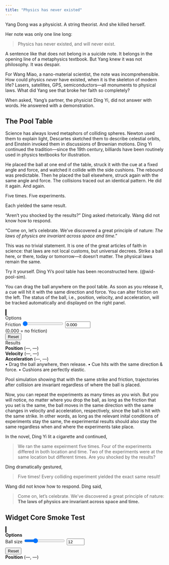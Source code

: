 ```yaml
---
title: "Physics has never existed"
---
```


Yang Dong was a physicist. A string theorist. And she killed herself.

Her note was only one line long:

> Physics has never existed, and will never exist.

A sentence like that does not belong in a suicide note. It belongs in the opening line of a metaphysics textbook. But Yang knew it was not philosophy. It was despair.

For Wang Miao, a nano-material scientist, the note was incomprehensible. How could physics *never* have existed, when it is the skeleton of modern life? Lasers, satellites, GPS, semiconductors---all monuments to physical laws. What did Yang see that broke her faith so completely?

When asked, Yang’s partner, the physicist Ding Yi, did not answer with words. He answered with a demonstration.

## The Pool Table

Science has always loved metaphors of colliding spheres. Newton used them to explain light, Descartes sketched them to describe celestial orbits, and Einstein invoked them in discussions of Brownian motions. Ding Yi continued the tradition---since the 19th century, billiards have been routinely used in physics textbooks for illustration.

He placed the ball at one end of the table, struck it with the cue at a fixed angle and force, and watched it collide with the side cushions. The rebound was predictable. Then he placed the ball elsewhere, struck again with the same angle and force. The collisions traced out an identical pattern. He did it again. And again.

Five times. Five experiments.

Each yielded the same result.

"Aren't you shocked by the results?" Ding asked rhetorically. Wang did not know how to respond. 

“Come on, let's celebrate. We've discovered a great principle of nature: *The laws of physics are invariant across space and time*.” 

This was no trivial statement. It is one of the great articles of faith in science: that laws are not local customs, but universal decrees. Strike a ball here, or there, today or tomorrow—it doesn’t matter. The physical laws remain the same.

Try it yourself. Ding Yi’s pool table has been reconstructed here.
(@wid-pool-sim). 

You can drag the ball anywhere on the pool table. As soon as you release it, a cue will hit it with the same direction and force. You can alter friction on the left. The status of the ball, i.e., position, velocity, and acceleration, will be tracked automatically and displayed on the right panel. 

::: {#wid-pool-sim .widget}
```{=html}
<div class="wgt" data-widget="pool-sim">
  <!-- Canvas (top row) -->
  <div class="wgt__canvas">
    <canvas width="640" height="360" style="background:#35654d;border:2px solid #333;border-radius:8px;"></canvas>
  </div>

  <!-- Controls (bottom-left) -->
  <div class="wgt__panel wgt__controls">
    <div class="wgt__title">Options</div>

    <div class="wgt__field">
      <label for="fric-range">Friction</label>
      <input type="range"  id="fric-range"  data-role="fric-range" min="0.000" max="0.100" step="0.001" value="0.000">
      <input type="number" id="fric-num"    data-role="fric-num"   min="0.000" max="0.100" step="0.001" value="0.000">
      <div class="wgt__hint">(0.000 = no friction)</div>
    </div>

    <div>
      <button type="button" data-role="reset" class="wgt__btn--ghost">Reset</button>
    </div>
  </div>

  <!-- Output (bottom-right) -->
  <div class="wgt__panel wgt__output" id="telemetry" aria-live="polite">
    <div class="wgt__title">Results</div>
    <div class="wgt__row"><strong>Position</strong>     <span data-role="pos" class="wgt__out">(—, —)</span></div>
    <div class="wgt__row"><strong>Velocity</strong>     <span data-role="vel" class="wgt__out">(—, —)</span></div>
    <div class="wgt__row"><strong>Acceleration</strong> <span data-role="acc" class="wgt__out">(—, —)</span></div>
    <div class="wgt__hint">• Drag the ball anywhere, then release. • Cue hits with the same direction &amp; force. • Cushions are perfectly elastic.</div>
  </div>
</div>

<script src="/js/pool-sim.js" defer></script>
```
Pool simulation showing that with the same strike and friction, trajectories after collision are invariant regardless of where the ball is placed.
:::

Now, you can repeat the experiments as many times as you wish. But you will notice, no matter where you drop the ball, as long as the friction that you set is the same, the ball moves in the same direction with the same changes in velocity and acceleration, respectively, since the ball is hit with the same strike. In other words, as long as the relevant inital conditions of experiments stay the same, the experimental results should also stay the same regardless when and where the experiments take place. 

In the novel, Ding Yi lit a cigarette and continued, 

> We ran the same expeirment five times. Four of the experiments differed in both location and time. Two of the experiments were at the same location but different times. Are you shocked by the results?

Ding dramatically gestured,

> Five times! Every colliding experiment yielded the exact same result!

Wang did not know how to respond. Ding said, 

> Come on, let's celebrate. We've discovered a great principle of nature: **The laws of physics are invariant across space and time.** 



## Widget Core Smoke Test
::: {#wid-smoke .widget}
```{=html}
<div class="wgt" data-widget="smoke">
  <div class="wgt__canvas">
    <canvas id="smoke-canvas" width="640" height="360"
            style="background:#eee;border:2px solid #333;border-radius:8px;"></canvas>
  </div>

  <div class="wgt__panel wgt__controls">
    <div style="font-weight:700">Options</div>
    <label for="size-range">Ball size</label>
    <input type="range" id="size-range" min="6" max="30" step="1" value="12">
    <input type="number" id="size-num"   min="6" max="30" step="1" value="12">
    <div style="margin-top:8px;">
      <button type="button" id="reset">Reset</button>
    </div>
  </div>

  <div class="wgt__panel wgt__output" id="smoke-live" aria-live="polite">
    <div><strong>Position</strong> <span id="pos">(—, —)</span></div>
  </div>
</div>

<script src="/js/smoke.js" defer></script>
```
:::
